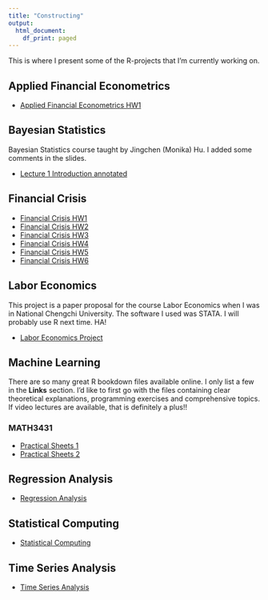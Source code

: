 ```yaml
---
title: "Constructing"
output: 
  html_document:
    df_print: paged
---
```


This is where I present some of the R-projects that I'm currently working on.


## Applied Financial Econometrics

* [Applied Financial Econometrics HW1](content/Applied_Financial_Econometrics_HW1.pdf)


## Bayesian Statistics

Bayesian Statistics course taught by Jingchen (Monika) Hu. I added some comments in the slides.

* [Lecture 1 Introduction annotated](content/F19MATH347_Intro_annotated.pdf)

## Financial Crisis

* [Financial Crisis HW1](content/Financial_Crisis_HW1.pdf)
* [Financial Crisis HW2](content/Financial_Crisis_HW2.pdf)
* [Financial Crisis HW3](content/Financial_Crisis_HW3.pdf)
* [Financial Crisis HW4](content/Financial_Crisis_HW4.pdf)
* [Financial Crisis HW5](content/Financial_Crisis_HW5.pdf)
* [Financial Crisis HW6](content/Financial_Crisis_HW6.pdf)

## Labor Economics

This project is a paper proposal for the course Labor Economics when I was in National Chengchi University.
The software I used was STATA. I will probably use R next time. HA! 

* [Labor Economics Project](content/107205036.pdf)

## Machine Learning

There are so many great R bookdown files available online.
I only list a few in the **Links** section.
I'd like to first go with the files containing clear theoretical explanations, programming exercises and comprehensive topics. If video lectures are available, that is definitely a plus!!

### MATH3431

* [Practical Sheets 1](content/MATH3431_Practical_Sheets1.pdf)
* [Practical Sheets 2](content/MATH3431_Practical_Sheets2.pdf)

## Regression Analysis

* [Regression Analysis](https://shang-chieh0830.github.io/Regression_Analysis/)

## Statistical Computing

* [Statistical Computing](https://shang-chieh0830.github.io/Statistical_Computing/)

## Time Series Analysis

* [Time Series Analysis](https://shang-chieh0830.github.io/Time-Series-Analysis/)